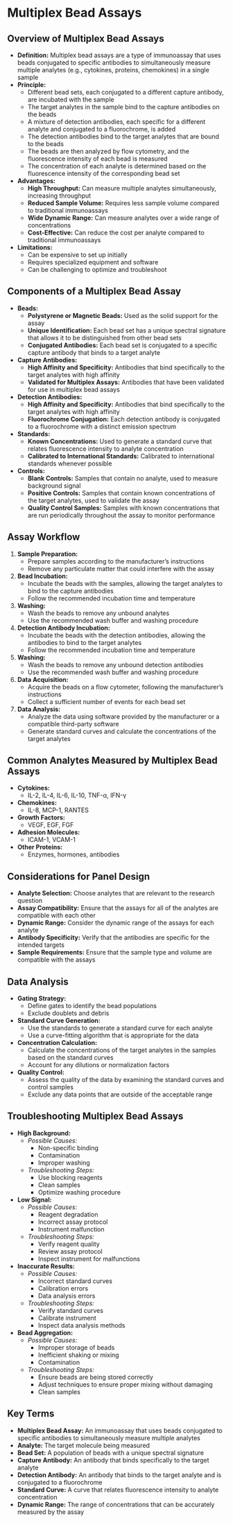 # Multiplex Bead Assays {-}

## **Overview of Multiplex Bead Assays** {-}

*   **Definition:** Multiplex bead assays are a type of immunoassay that uses beads conjugated to specific antibodies to simultaneously measure multiple analytes (e.g., cytokines, proteins, chemokines) in a single sample
*   **Principle:**
    *   Different bead sets, each conjugated to a different capture antibody, are incubated with the sample
    *   The target analytes in the sample bind to the capture antibodies on the beads
    *   A mixture of detection antibodies, each specific for a different analyte and conjugated to a fluorochrome, is added
    *   The detection antibodies bind to the target analytes that are bound to the beads
    *   The beads are then analyzed by flow cytometry, and the fluorescence intensity of each bead is measured
    *   The concentration of each analyte is determined based on the fluorescence intensity of the corresponding bead set
*   **Advantages:**
    *   **High Throughput:** Can measure multiple analytes simultaneously, increasing throughput
    *   **Reduced Sample Volume:** Requires less sample volume compared to traditional immunoassays
    *   **Wide Dynamic Range:** Can measure analytes over a wide range of concentrations
    *   **Cost-Effective:** Can reduce the cost per analyte compared to traditional immunoassays
*   **Limitations:**
    *   Can be expensive to set up initially
    *   Requires specialized equipment and software
    *   Can be challenging to optimize and troubleshoot

## **Components of a Multiplex Bead Assay** {-}

*   **Beads:**
    *   **Polystyrene or Magnetic Beads:** Used as the solid support for the assay
    *   **Unique Identification:** Each bead set has a unique spectral signature that allows it to be distinguished from other bead sets
    *   **Conjugated Antibodies:** Each bead set is conjugated to a specific capture antibody that binds to a target analyte
*   **Capture Antibodies:**
    *   **High Affinity and Specificity:** Antibodies that bind specifically to the target analytes with high affinity
    *   **Validated for Multiplex Assays:** Antibodies that have been validated for use in multiplex bead assays
*   **Detection Antibodies:**
    *   **High Affinity and Specificity:** Antibodies that bind specifically to the target analytes with high affinity
    *   **Fluorochrome Conjugation:** Each detection antibody is conjugated to a fluorochrome with a distinct emission spectrum
*   **Standards:**
    *   **Known Concentrations:** Used to generate a standard curve that relates fluorescence intensity to analyte concentration
    *   **Calibrated to International Standards:** Calibrated to international standards whenever possible
*   **Controls:**
    *   **Blank Controls:** Samples that contain no analyte, used to measure background signal
    *   **Positive Controls:** Samples that contain known concentrations of the target analytes, used to validate the assay
    *   **Quality Control Samples:** Samples with known concentrations that are run periodically throughout the assay to monitor performance

## **Assay Workflow** {-}

1.  **Sample Preparation:**
    *   Prepare samples according to the manufacturer's instructions
    *   Remove any particulate matter that could interfere with the assay
2.  **Bead Incubation:**
    *   Incubate the beads with the samples, allowing the target analytes to bind to the capture antibodies
    *   Follow the recommended incubation time and temperature
3.  **Washing:**
    *   Wash the beads to remove any unbound analytes
    *   Use the recommended wash buffer and washing procedure
4.  **Detection Antibody Incubation:**
    *   Incubate the beads with the detection antibodies, allowing the antibodies to bind to the target analytes
    *   Follow the recommended incubation time and temperature
5.  **Washing:**
    *   Wash the beads to remove any unbound detection antibodies
    *   Use the recommended wash buffer and washing procedure
6.  **Data Acquisition:**
    *   Acquire the beads on a flow cytometer, following the manufacturer's instructions
    *   Collect a sufficient number of events for each bead set
7.  **Data Analysis:**
    *   Analyze the data using software provided by the manufacturer or a compatible third-party software
    *   Generate standard curves and calculate the concentrations of the target analytes

## **Common Analytes Measured by Multiplex Bead Assays** {-}

*   **Cytokines:**
    *   IL-2, IL-4, IL-6, IL-10, TNF-α, IFN-γ
*   **Chemokines:**
    *   IL-8, MCP-1, RANTES
*   **Growth Factors:**
    *   VEGF, EGF, FGF
*   **Adhesion Molecules:**
    *   ICAM-1, VCAM-1
*   **Other Proteins:**
    *   Enzymes, hormones, antibodies

## **Considerations for Panel Design** {-}

*   **Analyte Selection:** Choose analytes that are relevant to the research question
*   **Assay Compatibility:** Ensure that the assays for all of the analytes are compatible with each other
*   **Dynamic Range:** Consider the dynamic range of the assays for each analyte
*   **Antibody Specificity:** Verify that the antibodies are specific for the intended targets
*   **Sample Requirements:** Ensure that the sample type and volume are compatible with the assays

## **Data Analysis** {-}

*   **Gating Strategy:**
    *   Define gates to identify the bead populations
    *   Exclude doublets and debris
*   **Standard Curve Generation:**
    *   Use the standards to generate a standard curve for each analyte
    *   Use a curve-fitting algorithm that is appropriate for the data
*   **Concentration Calculation:**
    *   Calculate the concentrations of the target analytes in the samples based on the standard curves
    *   Account for any dilutions or normalization factors
*   **Quality Control:**
    *   Assess the quality of the data by examining the standard curves and control samples
    *   Exclude any data points that are outside of the acceptable range

## **Troubleshooting Multiplex Bead Assays** {-}

*   **High Background:**
    *   *Possible Causes:*
        *   Non-specific binding
        *   Contamination
        *   Improper washing
    *   *Troubleshooting Steps:*
        *   Use blocking reagents
        *   Clean samples
        *   Optimize washing procedure
*   **Low Signal:**
    *   *Possible Causes:*
        *   Reagent degradation
        *   Incorrect assay protocol
        *   Instrument malfunction
    *   *Troubleshooting Steps:*
        *   Verify reagent quality
        *   Review assay protocol
        *   Inspect instrument for malfunctions
*   **Inaccurate Results:**
    *   *Possible Causes:*
        *   Incorrect standard curves
        *   Calibration errors
        *   Data analysis errors
    *   *Troubleshooting Steps:*
        *   Verify standard curves
        *   Calibrate instrument
        *   Inspect data analysis methods
*   **Bead Aggregation:**
    *   *Possible Causes:*
        *   Improper storage of beads
        *   Inefficient shaking or mixing
        *   Contamination
    *   *Troubleshooting Steps:*
        *   Ensure beads are being stored correctly
        *   Adjust techniques to ensure proper mixing without damaging
        *   Clean samples

## **Key Terms** {-}

*   **Multiplex Bead Assay:** An immunoassay that uses beads conjugated to specific antibodies to simultaneously measure multiple analytes
*   **Analyte:** The target molecule being measured
*   **Bead Set:** A population of beads with a unique spectral signature
*   **Capture Antibody:** An antibody that binds specifically to the target analyte
*   **Detection Antibody:** An antibody that binds to the target analyte and is conjugated to a fluorochrome
*   **Standard Curve:** A curve that relates fluorescence intensity to analyte concentration
*   **Dynamic Range:** The range of concentrations that can be accurately measured by the assay